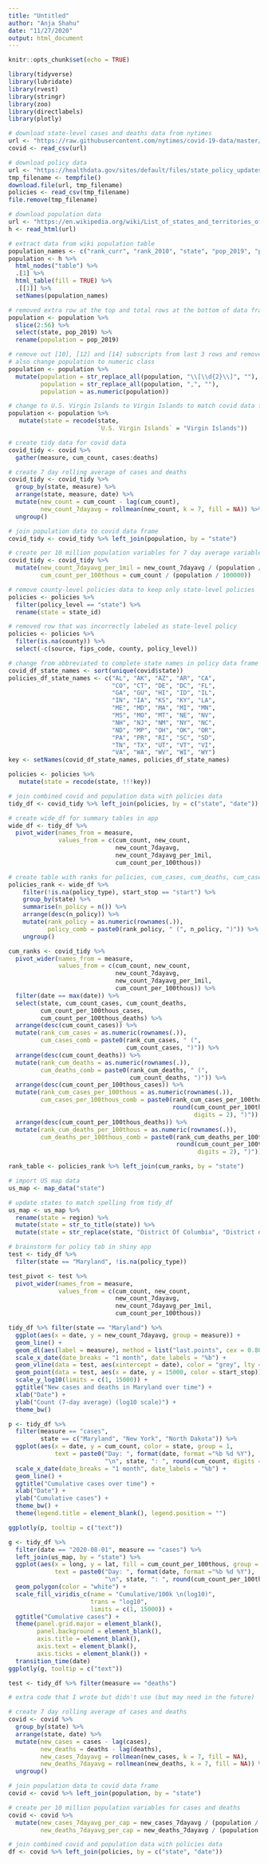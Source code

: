```yaml
---
title: "Untitled"
author: "Anja Shahu"
date: "11/27/2020"
output: html_document
---
```


```r
knitr::opts_chunk$set(echo = TRUE)
```

```r
library(tidyverse)
library(lubridate)
library(rvest)
library(stringr)
library(zoo)
library(directlabels)
library(plotly)
```

```r
# download state-level cases and deaths data from nytimes
url <- "https://raw.githubusercontent.com/nytimes/covid-19-data/master/us-states.csv"
covid <- read_csv(url)

# download policy data
url <- "https://healthdata.gov/sites/default/files/state_policy_updates_20201125_0719.csv"
tmp_filename <- tempfile()
download.file(url, tmp_filename)
policies <- read_csv(tmp_filename)
file.remove(tmp_filename)

# download population data 
url <- "https://en.wikipedia.org/wiki/List_of_states_and_territories_of_the_United_States_by_population"
h <- read_html(url)
```

```r
# extract data from wiki population table
population_names <- c("rank_curr", "rank_2010", "state", "pop_2019", "pop_2010", "perc_change", "abs_change", "house_seats", "house_perc", "est_pop_per_elec_vote", "cen_pop_per_seat_2019", "cen_pop_per_seat_2010", "perc_pop_2019", "perc_pop_2010", "perc_pop_change", "perc_of_elec")
population <- h %>% 
  html_nodes("table") %>% 
  .[1] %>% 
  html_table(fill = TRUE) %>% 
  .[[1]] %>% 
  setNames(population_names)

# removed extra row at the top and total rows at the bottom of data frame and row for American Samoa in population data
population <- population %>% 
  slice(2:56) %>% 
  select(state, pop_2019) %>% 
  rename(population = pop_2019)

# remove out [10], [12] and [14] subscripts from last 3 rows and remove commas from population numbers
# also change population to numeric class
population <- population %>% 
  mutate(population = str_replace_all(population, "\\[\\d{2}\\]", ""),
         population = str_replace_all(population, ",", ""),
         population = as.numeric(population))

# change to U.S. Virgin Islands to Virgin Islands to match covid data frame 
population <- population %>% 
   mutate(state = recode(state, 
                         `U.S. Virgin Islands` = "Virgin Islands"))
```

```r
# create tidy data for covid data
covid_tidy <- covid %>% 
  gather(measure, cum_count, cases:deaths)

# create 7 day rolling average of cases and deaths
covid_tidy <- covid_tidy %>% 
  group_by(state, measure) %>%
  arrange(state, measure, date) %>%
  mutate(new_count = cum_count - lag(cum_count),
         new_count_7dayavg = rollmean(new_count, k = 7, fill = NA)) %>%
  ungroup()

# join population data to covid data frame
covid_tidy <- covid_tidy %>% left_join(population, by = "state")

# create per 10 million population variables for 7 day average variables
covid_tidy <- covid_tidy %>% 
  mutate(new_count_7dayavg_per_1mil = new_count_7dayavg / (population / 1000000),
         cum_count_per_100thous = cum_count / (population / 100000))
```

```r
# remove county-level policies data to keep only state-level policies 
policies <- policies %>% 
  filter(policy_level == "state") %>%
  rename(state = state_id)

# removed row that was incorrectly labeled as state-level policy
policies <- policies %>% 
  filter(is.na(county)) %>% 
  select(-c(source, fips_code, county, policy_level))

# change from abbreviated to complete state names in policy data frame
covid_df_state_names <- sort(unique(covid$state))
policies_df_state_names <- c("AL", "AK", "AZ", "AR", "CA", 
                             "CO", "CT", "DE", "DC", "FL", 
                             "GA", "GU", "HI", "ID", "IL", 
                             "IN", "IA", "KS", "KY", "LA", 
                             "ME", "MD", "MA", "MI", "MN", 
                             "MS", "MO", "MT", "NE", "NV", 
                             "NH", "NJ", "NM", "NY", "NC", 
                             "ND", "MP", "OH", "OK", "OR", 
                             "PA", "PR", "RI", "SC", "SD", 
                             "TN", "TX", "UT", "VT", "VI", 
                             "VA", "WA", "WV", "WI", "WY")
key <- setNames(covid_df_state_names, policies_df_state_names)

policies <- policies %>% 
   mutate(state = recode(state, !!!key))

# join combined covid and population data with policies data
tidy_df <- covid_tidy %>% left_join(policies, by = c("state", "date"))

# create wide_df for summary tables in app 
wide_df <- tidy_df %>%
  pivot_wider(names_from = measure,
              values_from = c(cum_count, new_count,
                              new_count_7dayavg,
                              new_count_7dayavg_per_1mil, 
                              cum_count_per_100thous))
```

```r
# create table with ranks for policies, cum_cases, cum_deaths, cum_cases_per_100thous, and cum_deaths_per_100thous
policies_rank <- wide_df %>%
    filter(!is.na(policy_type), start_stop == "start") %>%
    group_by(state) %>% 
    summarise(n_policy = n()) %>%
    arrange(desc(n_policy)) %>% 
    mutate(rank_policy = as.numeric(rownames(.)), 
           policy_comb = paste0(rank_policy, " (", n_policy, ")")) %>%
    ungroup()

cum_ranks <- covid_tidy %>%
  pivot_wider(names_from = measure,
              values_from = c(cum_count, new_count,
                              new_count_7dayavg,
                              new_count_7dayavg_per_1mil, 
                              cum_count_per_100thous)) %>%
  filter(date == max(date)) %>%
  select(state, cum_count_cases, cum_count_deaths,
         cum_count_per_100thous_cases, 
         cum_count_per_100thous_deaths) %>%
  arrange(desc(cum_count_cases)) %>% 
  mutate(rank_cum_cases = as.numeric(rownames(.)),
         cum_cases_comb = paste0(rank_cum_cases, " (",
                                 cum_count_cases, ")")) %>% 
  arrange(desc(cum_count_deaths)) %>%
  mutate(rank_cum_deaths = as.numeric(rownames(.)),
         cum_deaths_comb = paste0(rank_cum_deaths, " (",
                                  cum_count_deaths, ")")) %>%
  arrange(desc(cum_count_per_100thous_cases)) %>% 
  mutate(rank_cum_cases_per_100thous = as.numeric(rownames(.)),
         cum_cases_per_100thous_comb = paste0(rank_cum_cases_per_100thous, " (",
                                              round(cum_count_per_100thous_cases,
                                                    digits = 2), ")")) %>%
  arrange(desc(cum_count_per_100thous_deaths)) %>% 
  mutate(rank_cum_deaths_per_100thous = as.numeric(rownames(.)),
         cum_deaths_per_100thous_comb = paste0(rank_cum_deaths_per_100thous, " (",
                                               round(cum_count_per_100thous_deaths,
                                                     digits = 2), ")"))

rank_table <- policies_rank %>% left_join(cum_ranks, by = "state")
```

```r
# import US map data
us_map <- map_data("state")

# update states to match spelling from tidy_df
us_map <- us_map %>% 
  rename(state = region) %>% 
  mutate(state = str_to_title(state)) %>%
  mutate(state = str_replace(state, "District Of Columbia", "District of Columbia"))
```

```r
# brainstorm for policy tab in shiny app 
test <- tidy_df %>% 
  filter(state == "Maryland", !is.na(policy_type))

test_pivot <- test %>% 
  pivot_wider(names_from = measure, 
              values_from = c(cum_count, new_count, 
                              new_count_7dayavg,
                              new_count_7dayavg_per_1mil,
                              cum_count_per_100thous))

tidy_df %>% filter(state == "Maryland") %>%
  ggplot(aes(x = date, y = new_count_7dayavg, group = measure)) +
  geom_line() +
  geom_dl(aes(label = measure), method = list("last.points", cex = 0.80)) +
  scale_x_date(date_breaks = "1 month", date_labels = "%b") +
  geom_vline(data = test, aes(xintercept = date), color = "grey", lty = 2) +
  geom_point(data = test, aes(x = date, y = 15000, color = start_stop)) +
  scale_y_log10(limits = c(1, 15000)) +
  ggtitle("New cases and deaths in Maryland over time") +
  xlab("Date") +
  ylab("Count (7-day average) (log10 scale)") +
  theme_bw() 

p <- tidy_df %>%
  filter(measure == "cases",
         state == c("Maryland", "New York", "North Dakota")) %>%
  ggplot(aes(x = date, y = cum_count, color = state, group = 1,
             text = paste0("Day: ", format(date, format ="%b %d %Y"),
                           "\n", state, ": ", round(cum_count, digits = 3)))) +
  scale_x_date(date_breaks = "1 month", date_labels = "%b") +
  geom_line() +
  ggtitle("Cumulative cases over time") +
  xlab("Date") +
  ylab("Cumulative cases") +
  theme_bw() +
  theme(legend.title = element_blank(), legend.position = "")

ggplotly(p, tooltip = c("text"))

g <- tidy_df %>% 
  filter(date == "2020-08-01", measure == "cases") %>%
  left_join(us_map, by = "state") %>%
  ggplot(aes(x = long, y = lat, fill = cum_count_per_100thous, group = group,
             text = paste0("Day: ", format(date, format ="%b %d %Y"),
                           "\n", state, ": ", round(cum_count_per_100thous, digits = 3)))) +
  geom_polygon(color = "white") +
  scale_fill_viridis_c(name = "Cumulative/100k \n(log10)", 
                       trans = "log10",
                       limits = c(1, 15000)) +
  ggtitle("Cumulative cases") +
  theme(panel.grid.major = element_blank(), 
        panel.background = element_blank(),
        axis.title = element_blank(), 
        axis.text = element_blank(),
        axis.ticks = element_blank()) +
  transition_time(date)
ggplotly(g, tooltip = c("text"))

test <- tidy_df %>% filter(measure == "deaths")
```

```r
# extra code that I wrote but didn't use (but may need in the future)

# create 7 day rolling average of cases and deaths
covid <- covid %>% 
  group_by(state) %>%
  arrange(state, date) %>%
  mutate(new_cases = cases - lag(cases),
         new_deaths = deaths - lag(deaths), 
         new_cases_7dayavg = rollmean(new_cases, k = 7, fill = NA),
         new_deaths_7dayavg = rollmean(new_deaths, k = 7, fill = NA)) %>%
  ungroup()

# join population data to covid data frame
covid <- covid %>% left_join(population, by = "state")

# create per 10 million population variables for cases and deaths
covid <- covid %>% 
  mutate(new_cases_7dayavg_per_cap = new_cases_7dayavg / (population / 10000000),
         new_deaths_7dayavg_per_cap = new_deaths_7dayavg / (population / 10000000))

# join combined covid and population data with policies data
df <- covid %>% left_join(policies, by = c("state", "date"))
```

